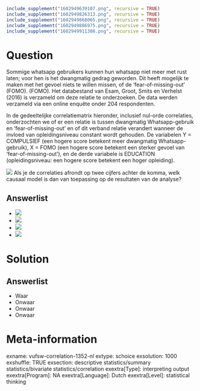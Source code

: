 ```r
include_supplement("1602949639107.png", recursive = TRUE)
include_supplement("1602949826313.png", recursive = TRUE)
include_supplement("1602949868065.png", recursive = TRUE)
include_supplement("1602949886975.png", recursive = TRUE)
include_supplement("1602949911308.png", recursive = TRUE)
```

Question
========
Sommige whatsapp gebruikers kunnen hun whatsapp niet meer met rust laten; voor hen is het dwangmatig gedrag geworden. Dit heeft mogelijk te maken met het gevoel niets te willen missen, of de 'fear-of-missing-out' (FOMO). (FOMO). Het databestand van Esam, Groot, Smits en Verhelst (2016) is verzameld om deze relatie te onderzoeken. De data werden verzameld via een online enquête onder 204 respondenten.  
  
In de gedeeltelijke correlatiematrix hieronder, inclusief nul-orde correlaties, onderzochten we of er een relatie is tussen dwangmatig Whatsapp-gebruik en 'fear-of-missing-out' en of dit verband relatie verandert wanneer de invloed van opleidingsniveau constant wordt gehouden. De variabelen Y = COMPULSIEF (een hogere score betekent meer dwangmatig Whatsapp-gebruik), X = FOMO (een hogere score betekent een sterker gevoel van 'fear-of-missing-out'), en de derde variabele is EDUCATION (opleidingsniveau: een hogere score betekent een hoger opleiding).  
  
![](1602949639107.png)
Als je de correlaties afrondt op twee cijfers achter de komma, welk causaal model is dan van toepassing op de resultaten van de analyse?

Answerlist
----------
* ![](1602949826313.png)
* ![](1602949868065.png)
* ![](1602949886975.png)
* ![](1602949911308.png)

Solution
========

Answerlist
----------
* Waar
* Onwaar
* Onwaar
* Onwaar

Meta-information
================
exname: vufsw-correlation-1352-nl
extype: schoice
exsolution: 1000
exshuffle: TRUE
exsection: descriptive statistics/summary statistics/bivariate statistics/correlation
exextra[Type]: interpreting output
exextra[Program]: NA
exextra[Language]: Dutch
exextra[Level]: statistical thinking

